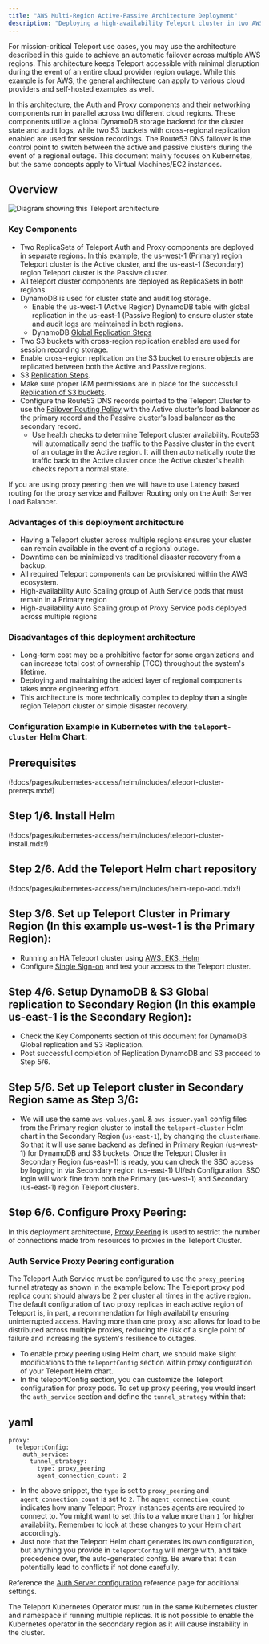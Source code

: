 ```yaml
---
title: "AWS Multi-Region Active-Passive Architecture Deployment"
description: "Deploying a high-availability Teleport cluster in two AWS regions."
---
```


For mission-critical Teleport use cases, you may use the architecture described in this guide to achieve 
an automatic failover across multiple AWS regions. This architecture keeps Teleport accessible with minimal 
disruption during the event of an entire cloud provider region outage. While this example is for AWS, the 
general architecture can apply to various cloud providers and self-hosted examples as well.

In this architecture, the Auth and Proxy components and their networking components run in parallel across two 
different cloud regions. These components utilize a global DynamoDB storage backend for the cluster state and audit 
logs, while two S3 buckets with cross-regional replication enabled are used for session recordings. The Route53 DNS
failover is the control point to switch 
between the active and passive clusters during the event of a regional outage. This document mainly focuses on Kubernetes,
but the same concepts apply to Virtual Machines/EC2 instances.

## Overview

![Diagram showing this Teleport
architecture](../../../img/deploy-a-cluster/aws-multi-region-active-passive-ha-deployment.png)

### Key Components
- Two ReplicaSets of Teleport Auth and Proxy components are deployed in separate regions. In this example, the us-west-1 (Primary)
  region Teleport cluster is the Active cluster, and the us-east-1 (Secondary) region Teleport cluster is the Passive cluster.
- All teleport cluster components are deployed as ReplicaSets in both regions.
- DynamoDB is used for cluster state and audit log storage.
  - Enable the us-west-1 (Active Region) DynamoDB table with global replication in the us-east-1 (Passive Region) to ensure cluster 
    state and audit logs are maintained in both regions.
  - DynamoDB [Global Replication Steps](https://aws.amazon.com/blogs/aws/new-convert-your-single-region-amazon-dynamodb-tables-to-global-tables/)
-  Two S3 buckets with cross-region replication enabled are used for session recording storage.
  - Enable cross-region replication on the S3 bucket to ensure objects are replicated between both the Active and 
    Passive regions.
  - S3 [Replication Steps](https://docs.aws.amazon.com/AmazonS3/latest/userguide/replication.html).
  - Make sure proper IAM permissions are in place for the successful [Replication of 
  S3 buckets](https://docs.aws.amazon.com/AmazonS3/latest/userguide/setting-repl-config-perm-overview.html).
- Configure the Route53 DNS records pointed to the Teleport Cluster to use the
  [Failover Routing Policy](https://docs.aws.amazon.com/Route53/latest/DeveloperGuide/dns-failover-types.html#dns-failover-types-active-passive) 
  with the Active cluster's load balancer as the primary record and the Passive cluster's load balancer as the secondary record.
  - Use health checks to determine Teleport cluster availability. Route53 will automatically send the traffic to the 
    Passive cluster in the event of an outage in the Active region. It will then automatically route the traffic back to the Active 
    cluster once the Active cluster's health checks report a normal state.

<Notice type="warning">

If you are using proxy peering then we will have to use Latency based routing for the proxy service and Failover Routing only on the Auth Server Load
Balancer.

</Notice>


### Advantages of this deployment architecture

- Having a Teleport cluster across multiple regions ensures your cluster can remain available in the event of a regional outage.
- Downtime can be minimized vs traditional disaster recovery from a backup.
- All required Teleport components can be provisioned within the AWS ecosystem.
- High-availability Auto Scaling group of Auth Service pods that must remain in a Primary region
- High-availability Auto Scaling group of Proxy Service pods deployed across multiple regions

### Disadvantages of this deployment architecture

- Long-term cost may be a prohibitive factor for some organizations and can increase total cost of ownership
  (TCO) throughout the system's lifetime.
- Deploying and maintaining the added layer of regional components takes more engineering effort.
- This architecture is more technically complex to deploy than a single region Teleport cluster or simple disaster recovery.

### Configuration Example in Kubernetes with the `teleport-cluster` Helm Chart:

## Prerequisites

(!docs/pages/kubernetes-access/helm/includes/teleport-cluster-prereqs.mdx!)

## Step 1/6. Install Helm

(!docs/pages/kubernetes-access/helm/includes/teleport-cluster-install.mdx!)

## Step 2/6. Add the Teleport Helm chart repository

(!docs/pages/kubernetes-access/helm/includes/helm-repo-add.mdx!)

## Step 3/6. Set up Teleport Cluster in Primary Region (In this example us-west-1 is the Primary Region):
- Running an HA Teleport cluster using [AWS, EKS, Helm](https://goteleport.com/docs/deploy-a-cluster/helm-deployments/aws/)
- Configure [Single Sign-on](https://goteleport.com/docs/access-controls/sso/) and test your access to the Teleport cluster.

## Step 4/6. Setup DynamoDB & S3 Global replication to Secondary Region (In this example us-east-1 is the Secondary Region):
- Check the Key Components section of this document for DynamoDB Global replication and S3 Replication.
- Post successful completion of Replication DynamoDB and S3 proceed to Step 5/6.

## Step 5/6. Set up Teleport cluster in Secondary Region same as Step 3/6:
- We will use the same `aws-values.yaml` & `aws-issuer.yaml` config files from the Primary region cluster to install the `teleport-cluster` 
  Helm chart in the Secondary Region (`us-east-1`), by changing the `clusterName`. So that it will use same backend as defined in Primary 
  Region (us-west-1) for DynamoDB and S3 buckets. Once the Teleport Cluster in Secondary Region (us-east-1) is ready, you can check the SSO 
  access by logging in via Secondary region (us-east-1) UI/tsh Configuration. SSO login will work fine from both the Primary (us-west-1) and 
  Secondary (us-east-1) region Teleport clusters.
## Step 6/6. Configure Proxy Peering:
In this deployment architecture, [Proxy Peering](../../architecture/proxy-peering.mdx) is used to restrict the number of connections made from 
resources to proxies in the Teleport Cluster.
 
### Auth Service Proxy Peering configuration 

The Teleport Auth Service must be configured to use the `proxy_peering` tunnel strategy as shown in the example below:
The Teleport proxy pod replica count should always be 2 per cluster all times in the active region. The default configuration of two proxy replicas 
in each active region of Teleport is, in part, a recommendation for high availability ensuring uninterrupted access. Having more than one proxy also 
allows for load to be distributed across multiple proxies, reducing the risk of a single point of failure and increasing the system's resilience to 
outages.
- To enable proxy peering using Helm chart, we should make slight modifications to the `teleportConfig` section within proxy 
  configuration of your Teleport Helm chart.
- In the teleportConfig section, you can customize the Teleport configuration for proxy pods. To set up proxy peering, you would 
  insert the `auth_service` section and define the `tunnel_strategy` within that:
 ## yaml
  ```
  proxy:
    teleportConfig:
      auth_service:
        tunnel_strategy:
          type: proxy_peering
          agent_connection_count: 2
  ```
  - In the above snippet, the `type` is set to `proxy_peering` and `agent_connection_count` is set to `2`. The `agent_connection_count` 
    indicates how many Teleport Proxy instances agents are required to connect to. You might want to set this to a value more than `1` for 
    higher availability. Remember to look at these changes to your Helm chart accordingly.
  - Just note that the Teleport Helm chart generates its own configuration, but anything you provide in `teleportConfig` will merge with, 
    and take precedence over, the auto-generated config. Be aware that it can potentially lead to conflicts if not done carefully.

Reference the [Auth Server configuration](../../reference/config.mdx#auth-service) reference page 
for additional settings.

<Notice type="warning">

The Teleport Kubernetes Operator must run in the same Kubernetes cluster and namespace if running multiple replicas.
It is not possible to enable the Kubernetes operator in the secondary region as it will cause instability in the cluster. 

</Notice>


